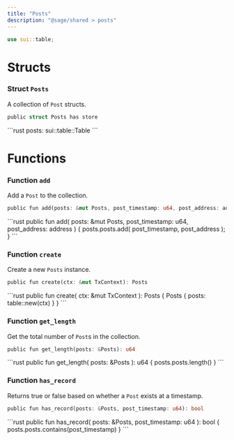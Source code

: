 ```yaml
---
title: "Posts"
description: "@sage/shared > posts"
---
```


```rust
use sui::table;
```

# Structs

### Struct `Posts`

A collection of `Post` structs.

```rust
public struct Posts has store
```

<Expandable title="Fields">
  ```rust
    posts: sui::table::Table<u64, address>
  ```
</Expandable>

# Functions

### Function `add`

Add a `Post` to the collection.

```rust
public fun add(posts: &mut Posts, post_timestamp: u64, post_address: address)
```

<Expandable title="Implementation">
  ```rust
    public fun add(
        posts: &mut Posts,
        post_timestamp: u64,
        post_address: address
    ) {
        posts.posts.add(
            post_timestamp, 
            post_address
        );
    }
  ```
</Expandable>

### Function `create`

Create a new `Posts` instance.

```rust
public fun create(ctx: &mut TxContext): Posts
```

<Expandable title="Implementation">
  ```rust
    public fun create(
        ctx: &mut TxContext
    ): Posts {
        Posts {
            posts: table::new(ctx)
        }
    }
  ```
</Expandable>

### Function `get_length`

Get the total number of `Post`s in the collection.

```rust
public fun get_length(posts: &Posts): u64
```

<Expandable title="Implementation">
  ```rust
    public fun get_length(
        posts: &Posts
    ): u64 {
        posts.posts.length()
    }
  ```
</Expandable>

### Function `has_record`

Returns true or false based on whether a `Post` exists at a timestamp.

```rust
public fun has_record(posts: &Posts, post_timestamp: u64): bool
```

<Expandable title="Implementation">
  ```rust
    public fun has_record(
        posts: &Posts,
        post_timestamp: u64
    ): bool {
        posts.posts.contains(post_timestamp)
    }
  ```
</Expandable>
